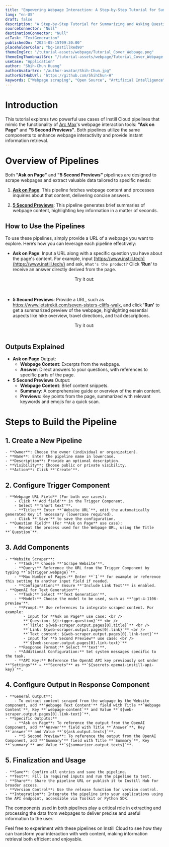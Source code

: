 ```yaml
---
title: "Empowering Webpage Interaction: A Step-by-Step Tutorial for Summarizing and Asking Questions on Webpages"
lang: "en-US"
draft: false
description: "A Step-by-Step Tutorial for Summarizing and Asking Questions on Webpages"
sourceConnector: "Null"
destinationConnector: "Null"
aiTask: "TextGeneration"
publishedOn: "2024-05-15T09:30:00"
placeholderColor: "bg-instillRed90"
themeImgSrc: "/tutorial-assets/webpage/Tutorial_Cover_Webpage.png"
themeImgThumbnailSrc: "/tutorial-assets/webpage/Tutorial_Cover_Webpage.png"
useCase: "Application"
author: "Shih-Chun Huang"
authorAvatarSrc: "/author-avatar/Shih-Chun.jpg"
authorGitHubUrl: "https://github.com/ShihChun-H"
keywords: ["Webpage scraping", "Open Source", "Artificial Intelligence", "Generative AI", "AI Application", "Large Language Model", "Text generation"]
---
```


# Introduction

This tutorial explores two powerful use cases of Instill Cloud pipelines that mimic the functionality of [Arc Max](https://arc.net/max)'s webpage interaction tools: **"Ask on Page"** and **"5 Second Previews"**. Both pipelines utilize the same components to enhance webpage interactivity and provide instant information retrieval.

# **Overview of Pipelines**

Both **"Ask on Page"** and **"5 Second Previews"** pipelines are designed to scrape webpages and extract valuable data tailored to specific needs:

1. **[Ask on Page](https://instill.tech/instill-wombat/pipelines/jumbotron-ask-on-page)**: This pipeline fetches webpage content and processes inquiries about that content, delivering concise answers.

2. **[5 Second Previews](https://instill.tech/instill-wombat/pipelines/jumbotron-webpage-5-sec-previews)**: This pipeline generates brief summaries of webpage content, highlighting key information in a matter of seconds.

## **How to Use the Pipelines**

To use these pipelines, simply provide a URL of a webpage you want to explore. Here’s how you can leverage each pipeline effectively:

- **Ask on Page**: Input a URL along with a specific question you have about the page's content. For example, input [https://www.instill.tech](https://www.instill.tech/) and ask, `What's the product?` Click **'Run'** to receive an answer directly derived from the page.

<center>Try it out:</center>
<br />

<AskOnPage />

<br />

- **5 Second Previews**: Provide a URL, such as https://www.letstrekit.com/seven-sisters-cliffs-walk, and click **'Run'** to get a summarized preview of the webpage, highlighting essential aspects like hike overview, travel directions, and trail descriptions.

<center>Try it out:</center>
<br />

<WebpageSummarization />

## **Outputs Explained**

- **Ask on Page** Output:
    - **Webpage Content**: Excerpts from the webpage.
    - **Answer**: Direct answers to your questions, with references to specific parts of the page.
- **5 Second Previews** Output:
    - **Webpage Content**: Brief content snippets.
    - **Summary**: A comprehensive guide or overview of the main content.
    - **Previews**: Key points from the page, summarized with relevant keywords and emojis for a quick scan.

# **Steps to Build the Pipeline**

## 1. **Create a New Pipeline**
    - **Owner**: Choose the owner (individual or organization).
    - **Name**: Enter the pipeline name in lowercase.
    - **Description**: Provide an optional description.
    - **Visibility**: Choose public or private visibility.
    - **Action**: Click **'Create'**.

<ZoomableImg
src="/tutorial-assets/webpage/T1.png"
alt="Step 1 : Create a New Pipeline"
/>

## 2. **Configure Trigger Component**
    - **Webpage URL Field** (For both use cases):
        - Click **'Add field'** in the Trigger Component.
        - Select **'Short text'**.
        - **Title:** Enter **`Website URL`**, edit the automatically generated Key if necessary (lowercase required).
        - Click **'Save'** to save the configuration.
    - **Question Field** (For **Ask on Page** use case):
        - Repeat the process used for the Webpage URL, using the Title **`Question`**.

<ZoomableImg
src="/tutorial-assets/webpage/T2.png"
alt="Step 2 : Configure Trigger Component"
/>

## 3. **Add Components**
    - **Website Scraper**:
        - **Task:** Choose **'Scrape Website'**.
        - **Query:** Reference the URL from the Trigger Component by typing **`${trigger.webpage}`**.
        - **Max Number of Pages:** Enter **`1`** for example or reference this setting to another input field if needed.
        - **Configuration:** Ensure **'Include Link Text'** is enabled.
    - **OpenAI for Text Generation**:
        - **Task:** Select **'Text Generation'**.
        - **Model:** Choose the model to be used, such as **'gpt-4-1106-preview'**.
        - **Prompt:** Use references to integrate scraped content. For example:
            - Input for **Ask on Page** use case: <br />
            **`Question: ${trigger.question}`** <br />
            **`Title: ${web-scraper.output.pages[0].title}`** <br />
            **`Link: ${web-scraper.output.pages[0].link}`** <br />
            **`Text content: ${web-scraper.output.pages[0].link-text}`**
            - Input for **5 Second Preview** use case: <br />
            **`${web-scraper.output.pages[0].link-text}`**
        - **Response Format:** Select **'text'**.
        - **Additional Configuration:** Set system messages specific to the task.
        - **API Key:** Reference the OpenAI API key previously set under **"Settings"** → **"Secrets"** as **`${secrets.openai-instill-api-key}`**.

<ZoomableImg
src="/tutorial-assets/webpage/T3.png"
alt="Step 3 : Add Components"
/>

## 4. **Configure Output in Response Component**
    - **General Output**:
        - To extract content scraped from the webpage by the Website component, add **'Webpage Text Content'** field with Title **`Webpage Content`**, Key **`webpage-content`** and Value **`${web-scraper.output.pages[0].link-text}`**.
    - **Specific Outputs:**
        - **Ask on Page**: To reference the output from the OpenAI Component, add **'Answer'** field with Title **`Answer`**, Key **`answer`** and Value **`${ask.output.texts}`**.
        - **5 Second Preview**: To reference the output from the OpenAI Component, add **'Summary'** field with Title **`Summary`**, Key **`summary`** and Value **`${summarizer.output.texts}`**.

<ZoomableImg
src="/tutorial-assets/webpage/T4.png"
alt="Step 4 : Configure Output in Response Component"
/>

## 5. **Finalization and Usage**
    - **Save**: Confirm all entries and save the pipeline.
    - **Test**: Fill in required inputs and run the pipeline to test.
    - **Share**: Share the pipeline URL or publish it to Instill Hub for broader access.
    - **Version Control**: Use the release function for version control.
    - **Integration**: Integrate the pipeline into your applications using the API endpoint, accessible via Toolkit or Python SDK.

<ZoomableImg
src="/tutorial-assets/webpage/T5.png"
alt="Step 5 : Finalization and Usage"
/>

The components used in both pipelines play a critical role in extracting and processing the data from webpages to deliver precise and useful information to the user.

Feel free to experiment with these pipelines on Instill Cloud to see how they can transform your interaction with web content, making information retrieval both efficient and enjoyable.

<CtaButton
  text="☁️ Try Instill Cloud Yourself"
  link="https://instill.tech/"
/>